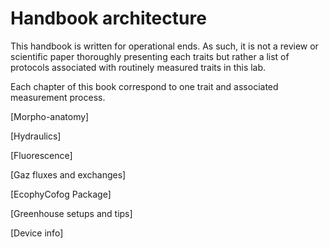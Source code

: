 # Handbook architecture

This handbook is written for operational ends. As such, it is not a review or scientific paper thoroughly presenting each traits but rather a list of protocols associated with routinely measured traits in this lab.

Each chapter of this book correspond to one trait and associated measurement process.


[Morpho-anatomy]

[Hydraulics]

[Fluorescence]
 
[Gaz fluxes and exchanges]
 
[EcophyCofog Package]

[Greenhouse setups and tips]

[Device info]
